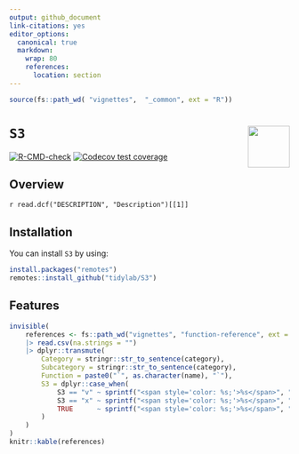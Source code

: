 ```yaml
---
output: github_document
link-citations: yes
editor_options: 
  canonical: true
  markdown: 
    wrap: 80
    references: 
      location: section
---
```


```r
source(fs::path_wd( "vignettes",  "_common", ext = "R"))
```

# `S3` <img src="https://raw.githubusercontent.com/tidylab/S3/master/pkgdown/logo.png" align="right" style="float:right; height:75px"/>

<!-- badges: start -->

[![R-CMD-check](https://github.com/tidylab/S3/workflows/R-CMD-check/badge.svg)](https://github.com/tidylab/S3/actions)
[![Codecov test
coverage](https://codecov.io/gh/tidylab/S3/branch/master/graph/badge.svg)](https://codecov.io/gh/tidylab/S3?branch=master)

<!-- badges: end -->

## Overview

`r read.dcf("DESCRIPTION", "Description")[[1]]`

## Installation

You can install `S3` by using:

```r
install.packages("remotes")
remotes::install_github("tidylab/S3")
```

## Features

```r
invisible(
    references <- fs::path_wd("vignettes", "function-reference", ext = "csv")
    |> read.csv(na.strings = "")
    |> dplyr::transmute(
        Category = stringr::str_to_sentence(category),
        Subcategory = stringr::str_to_sentence(category),
        Function = paste0("`", as.character(name), "`"),
        S3 = dplyr::case_when(
            S3 == "v" ~ sprintf("<span style='color: %s;'>%s</span>", "green",  "[v] Implemented"),
            S3 == "x" ~ sprintf("<span style='color: %s;'>%s</span>", "red",    "[x] Irrelevant"),
            TRUE      ~ sprintf("<span style='color: %s;'>%s</span>", "orange", "[-] Not Implemented"),
        )
    )
)
knitr::kable(references)
```
